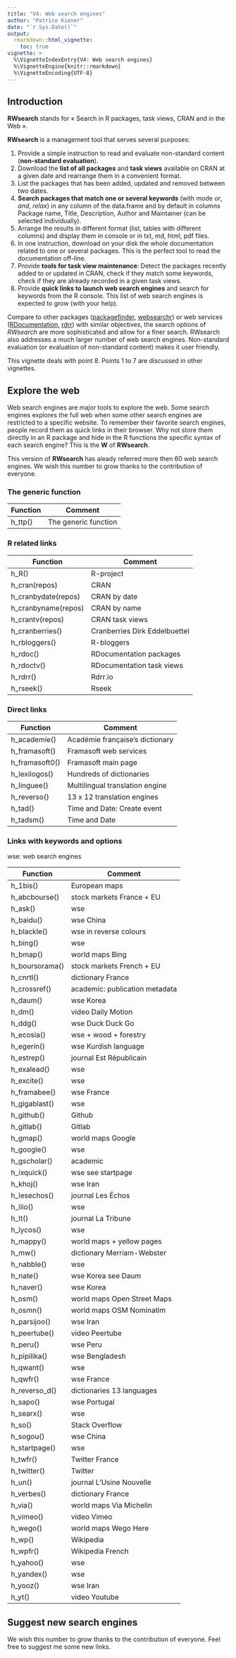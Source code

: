 ---
title: "V4: Web search engines"
author: "Patrice Kiener"
date: "`r Sys.Date()`"
output:
  rmarkdown::html_vignette:
    toc: true
vignette: >
  %\VignetteIndexEntry{V4: Web search engines}
  %\VignetteEngine{knitr::rmarkdown}
  %\VignetteEncoding{UTF-8}
---



## Introduction

**RWsearch** stands for « Search in R packages, task views, CRAN and in the Web ». 

**RWsearch** is a management tool that serves several purposes:

1. Provide a simple instruction to read and evaluate non-standard content (**non-standard evaluation**).
2. Download the **list of all packages** and **task views** available on CRAN at a given date and rearrange them in a convenient format.
3. List the packages that has been added, updated and removed between two dates. 
4. **Search packages that match one or several keywords** (with mode _or_, _and_, _relax_) in any column of the data.frame and by default in columns Package name, Title, Description, Author and Maintainer (can be selected individually).
5. Arrange the results in different format (list, tables with different columns) and display them in console or in txt, md, html, pdf files.
6. In one instruction, download on your disk the whole documentation related to one or several packages. This is the perfect tool to read the documentation off-line. 
7. Provide **tools for task view maintenance**: Detect the packages recently added to or updated in CRAN, check if they match some keywords, check if they are already recorded in a given task views.
8. Provide **quick links to launch web search engines** and search for keywords from the R console. This list of web search engines is expected to grow (with your help).

Compare to other packages ([packagefinder](https://CRAN.R-project.org/package=packagefinder), [websearchr](https://CRAN.R-project.org/package=websearchr)) or web services ([RDocumentation](https://www.rdocumentation.org/search?q=search&latest=1), [rdrr](https://rdrr.io/search?q=search)) with similar objectives, the search options of _RWsearch_ are more sophisticated and allow for a finer search. RWsearch also addresses a much larger number of web search engines. Non-standard evaluation (or evaluation of non-standard content) makes it user friendly.

This vignette deals with point 8. Points 1 to 7 are discussed in other vignettes. 



## Explore the web

Web search engines are major tools to explore the web. Some search engines explores the full web when some other search engines are restricted to a specific website. To remember their favorite search engines, people record them as quick links in their browser. Why not store them directly in an R package and hide in the R functions the specific syntax of each search engine? This is the **W** of **RWsearch**.

This version of **RWsearch** has aleady referred more then 60 web search engines. We wish this number to grow thanks to the contribution of everyone. 





### The generic function 

| Function | Comment |
|----------|---------|
| h_ttp()  | The generic function |
                


### R related links 

|      Function       |  Comment  |
|---------------------|-----------|
| h_R()               | R-project |
| h_cran(repos)       | CRAN |
| h_cranbydate(repos) | CRAN by date |
| h_cranbyname(repos) | CRAN by name  |
| h_crantv(repos)     | CRAN task views
| h_cranberries()     | Cranberries Dirk Eddelbuettel |
| h_rbloggers()       | R-bloggers |
| h_rdoc()            | RDocumentation packages  |
| h_rdoctv()          | RDocumentation task views  |
| h_rdrr()            | Rdrr.io  |
| h_rseek()           | Rseek  |


### Direct links

|    Function    | Comment |
|----------------|---------|
| h_academie()   | Académie française's dictionary |
| h_framasoft()  | Framasoft web services |
| h_framasoft0() | Framasoft main page |
| h_lexilogos()  | Hundreds of dictionaries |
| h_linguee()    | Multilingual translation engine |
| h_reverso()    | 13 x 12 translation engines |
| h_tad()        | Time and Date: Create event |
| h_tadsm()      | Time and Date |

 
### Links with keywords and options

wse: web search engines

|    Function    | Comment |
|----------------|---------|
| h_1bis()       | European maps |
| h_abcbourse()  | stock markets France + EU |
| h_ask()        | wse  |
| h_baidu()      | wse China  |
| h_blackle()    | wse in reverse colours  |
| h_bing()       | wse  |
| h_bmap()       | world maps Bing |
| h_boursorama() | stock markets French + EU  |
| h_cnrtl()      | dictionary France |
| h_crossref()   | academic: publication metadata  |
| h_daum()       | wse Korea  |
| h_dm()         | video Daily Motion  |
| h_ddg()        | wse Duck Duck Go  |
| h_ecosia()     | wse + wood + forestry |
| h_egerin()     | wse Kurdish language  |
| h_estrep()     | journal Est Républicain  |
| h_exalead()    | wse  |
| h_excite()     | wse  |
| h_framabee()   | wse France  |
| h_gigablast()  | wse   |
| h_github()     | Github  |
| h_gitlab()     | Gitlab  |
| h_gmap()       | world maps Google  |
| h_google()     | wse  |
| h_gscholar()   | academic  |
| h_ixquick()    | wse see startpage  |
| h_khoj()       | wse Iran  |
| h_lesechos()   | journal Les Échos |
| h_lilo()       | wse   |
| h_lt()         | journal La Tribune  |
| h_lycos()      | wse  |
| h_mappy()      | world maps + yellow pages  |
| h_mw()         | dictionary Merriam-Webster  |
| h_nabble()     | wse  |
| h_nate()       | wse Korea see Daum |
| h_naver()      | wse Korea |
| h_osm()        | world maps Open Street Maps  |
| h_osmn()       | world maps OSM Nominatim  |
| h_parsijoo()   | wse Iran  |
| h_peertube()   | video Peertube  |
| h_peru()       | wse Peru  |
| h_pipilika()   | wse Bengladesh  |
| h_qwant()      | wse   |
| h_qwfr()       | wse France  |
| h_reverso_d()  | dictionaries 13 languages |
| h_sapo()       | wse Portugal  |
| h_searx()      | wse  |
| h_so()         | Stack Overflow  |
| h_sogou()      | wse China   |
| h_startpage()  | wse |
| h_twfr()       | Twitter France  |
| h_twitter()    | Twitter  |
| h_un()         | journal L'Usine Nouvelle  |
| h_verbes()     | dictionary France  |
| h_via()        | world maps Via Michelin  |
| h_vimeo()      | video Vimeo |
| h_wego()       | world maps Wego Here  |
| h_wp()         | Wikipedia  |
| h_wpfr()       | Wikipedia French  |
| h_yahoo()      | wse  |
| h_yandex()     | wse  |
| h_yooz()       | wse Iran |
| h_yt()         | video Youtube  |



## Suggest new search engines

We wish this number to grow thanks to the contribution of everyone. Feel free to suggest me some new links.




